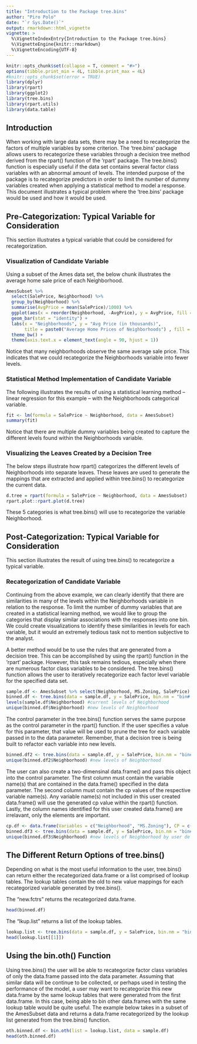 ```yaml
---
title: "Introduction to the Package tree.bins"
author: "Piro Polo"
date: "`r Sys.Date()`"
output: rmarkdown::html_vignette
vignette: >
  %\VignetteIndexEntry{Introduction to the Package tree.bins}
  %\VignetteEngine{knitr::rmarkdown}
  %\VignetteEncoding{UTF-8}
---
```


```r
knitr::opts_chunk$set(collapse = T, comment = "#>")
options(tibble.print_min = 4L, tibble.print_max = 4L)
#knitr::opts_chunk$set(error = TRUE)
library(dplyr)
library(rpart)
library(ggplot2)
library(tree.bins)
library(rpart.utils)
library(data.table)
```


## Introduction
When working with large data sets, there may be a need to recategorize the factors of multiple variables by some criterion. The 'tree.bins' package allows users to recategorize these variables through a decision tree method derived from the rpart() function of the 'rpart' package. The tree.bins() function is especially useful if the data set contains several factor class variables with an abnormal amount of levels. The intended purpose of the package is to recategorize predictors in order to limit the number of dummy variables created when applying a statistical method to model a response. This document illustrates a typical problem where the 'tree.bins' package would be used and how it would be used. 

## Pre-Categorization: Typical Variable for Consideration
This section illustrates a typical variable that could be considered for recategorization.

### Visualization of Candidate Variable
Using a subset of the Ames data set, the below chunk illustrates the average home sale price of each Neighborhood. 

```r
AmesSubset %>% 
  select(SalePrice, Neighborhood) %>% 
  group_by(Neighborhood) %>% 
  summarise(AvgPrice = mean(SalePrice)/1000) %>% 
  ggplot(aes(x = reorder(Neighborhood, -AvgPrice), y = AvgPrice, fill = Neighborhood)) +
  geom_bar(stat = "identity") + 
  labs(x = "Neighborhoods", y = "Avg Price (in thousands)", 
       title = paste0("Average Home Prices of Neighborhoods") , fill = "Neighborhoods") +
  theme_bw() +
  theme(axis.text.x = element_text(angle = 90, hjust = 1)) 
```

Notice that many neighborhoods observe the same average sale price. This indicates that we could recategorize
the Neighborhoods variable into fewer levels. 

### Statistical Method Implementation of Candidate Variable
The following illustrates the results of using a statistical learning method – linear regression for this example – with the Neighborhoods categorical variable. 

```r
fit <- lm(formula = SalePrice ~ Neighborhood, data = AmesSubset)
summary(fit)
```

Notice that there are multiple dummy variables being created to capture the different levels found within the Neighborhoods variable. 

### Visualizing the Leaves Created by a Decision Tree
The below steps illustrate how rpart() categorizes the different levels of Neighborhoods into separate leaves. These leaves are used to generate the mappings that are extracted and applied within tree.bins() to recategorize the current data. 

```r
d.tree = rpart(formula = SalePrice ~ Neighborhood, data = AmesSubset)
rpart.plot::rpart.plot(d.tree)
```

These 5 categories is what tree.bins() will use to recategorize the variable Neighborhood.

## Post-Categorization: Typical Variable for Consideration
This section illustrates the result of using tree.bins() to recategorize a typical variable.

### Recategorization of Candidate Variable
Continuing from the above example, we can clearly identify that there are similarities in many of the levels within the Neighborhoods variable in relation to the response. To limit the number of dummy variables that are created in a statistical learning method, we would like to group the categories that display similar associations with the responses into one bin. We could create visualizations to identify these similarities in levels for each variable, but it would an extremely tedious task not to mention subjective to the analyst. 

A better method would be to use the rules that are generated from a decision tree. This can be accomplished by using the rpart() function in the 'rpart' package. However, this task remains tedious, especially when there are numerous factor class variables to be considered. The tree.bins() function allows the user to iteratively recategorize each factor level variable for the specified data set. 

```r
sample.df <- AmesSubset %>% select(Neighborhood, MS.Zoning, SalePrice)
binned.df <- tree.bins(data = sample.df, y = SalePrice, bin.nm = "bin#.", return = "new.fctrs")
levels(sample.df$Neighborhood) #current levels of Neighborhood
unique(binned.df$Neighborhood) #new levels of Neighborhood
```

The control parameter in the tree.bins() function serves the same purpose as the control parameter in the rpart() function. If the user specifies a value for this parameter, that value will be used to prune the tree for each variable passed in to the data parameter. Remember, that a decision tree is being built to refactor each variable into new levels. 

```r
binned.df2 <- tree.bins(data = sample.df, y = SalePrice, bin.nm = "bin#.", control = rpart.control(cp = .001), return = "new.fctrs")
unique(binned.df2$Neighborhood) #new levels of Neighborhood
```

The user can also create a two-dimensinal data.frame() and pass this object into the control parameter. The first column must contain the variable name(s) that are contained in the data.frame() specified in the data parameter. The second column must contain the cp values of the respective variable name(s). Any variable name(s) not included in this user created data.frame() will use the generated cp value within the rpart() function. Lastly, the column names identified for this user created data.frame() are irrelavant, only the elements are important.

```r
cp.df <- data.frame(Variables = c("Neighborhood", "MS.Zoning"), CP = c(.001, .2))
binned.df3 <- tree.bins(data = sample.df, y = SalePrice, bin.nm = "bin#.", control = cp.df, return = "new.fctrs")
unique(binned.df3$Neighborhood) #new levels of Neighborhood by user de
```

## The Different Return Options of tree.bins() 
Depending on what is the most useful information to the user, tree.bins() can return either the recategorized data.frame or a list comprised of lookup tables. The lookup tables contain the old to new value mappings for each recategorized variable generated by tree.bins().

The "new.fctrs" returns the recategorized data.frame.

```r
head(binned.df)
```

The "lkup.list" returns a list of the lookup tables.

```r
lookup.list <- tree.bins(data = sample.df, y = SalePrice, bin.nm = "bin#.", control = rpart.control(cp = .01), return = "lkup.list")
head(lookup.list[[1]])
```

## Using the bin.oth() Function

Using tree.bins() the user will be able to recategorize factor class variables of only the data.frame passed into the data parameter. Assuming that similar data will be continue to be collected, or perhaps used in testing the performance of the model, a user may want to recategorize this new data.frame by the same lookup tables that were generated from the first data.frame. In this case, being able to bin other data.frames with the same lookup table would be quite useful. The example below takes in a subset of the AmesSubset data and returns a data.frame recategorized by the lookup list generated from the tree.bins() function. 

```r
oth.binned.df <- bin.oth(list = lookup.list, data = sample.df)
head(oth.binned.df)
```


